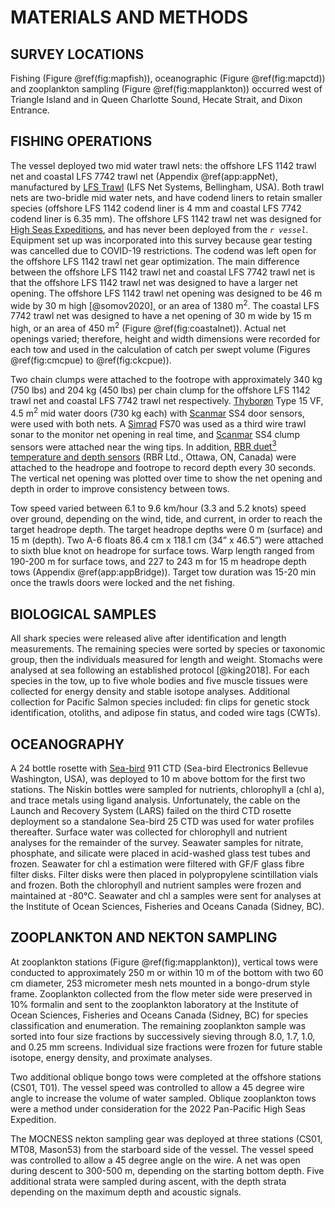# MATERIALS AND METHODS

## SURVEY LOCATIONS

Fishing (Figure \@ref(fig:mapfish)), oceanographic (Figure \@ref(fig:mapctd)) and zooplankton sampling (Figure \@ref(fig:mapplankton)) occurred west of Triangle Island and in Queen Charlotte Sound, Hecate Strait, and Dixon Entrance. 

## FISHING OPERATIONS

The vessel deployed two mid water trawl nets: the offshore LFS 1142 trawl net and coastal LFS 7742 trawl net (Appendix \@ref(app:appNet), manufactured by [LFS Trawl](https://www.lfsinc.com/commericalfishinggear/trawl.htm) (LFS Net Systems, Bellingham, USA). Both trawl nets are two-bridle mid water nets, and have codend liners to retain smaller species (offshore LFS 1142 codend liner is 4 mm and coastal LFS 7742 codend liner is 6.35 mm). The offshore LFS 1142 trawl net was designed for [High Seas Expeditions](https://yearofthesalmon.org/high-seas-expeditions/), and has never been deployed from the *`r vessel`*. Equipment set up was incorporated into this survey because gear testing was cancelled due to COVID-19 restrictions. The codend was left open for the offshore LFS 1142 trawl net gear optimization. The main difference between the offshore LFS 1142 trawl net and coastal LFS 7742 trawl net is that the offshore LFS 1142 trawl net was designed to have a larger net opening. The offshore LFS 1142 trawl net opening was designed to be 46 m wide by 30 m high [@somov2020], or an area of 1380 m^2^. The coastal LFS 7742 trawl net was designed to have a net opening of 30 m wide by 15 m high, or an area of 450 m^2^ (Figure \@ref(fig:coastalnet)). Actual net openings varied; therefore, height and width dimensions were recorded for each tow and used in the calculation of catch per swept volume (Figures \@ref(fig:cmcpue) to \@ref(fig:ckcpue)). 

Two chain clumps were attached to the footrope with approximately 340 kg (750 lbs) and 204 kg (450 lbs) per chain clump for the offshore LFS 1142 trawl net and coastal LFS 7742 trawl net respectively. [Thyborøn](https://thyboron-trawldoor.dk/) Type 15 VF, 4.5 m^2^ mid water doors (730 kg each) with [Scanmar](https://www.scanmar.no/) SS4 door sensors, were used with both nets. A [Simrad](https://www.kongsberg.com/maritime/) FS70 was used as a third wire trawl sonar to the monitor net opening in real time, and [Scanmar](https://www.scanmar.no/) SS4 clump sensors were attached near the wing tips. In addition, [RBR duet^3^ temperature and depth sensors](https://rbr-global.com/products/compact-loggers/rbrduet-td) (RBR Ltd., Ottawa, ON, Canada) were attached to the headrope and footrope to record depth every 30 seconds. The vertical net opening was plotted over time to show the net opening and depth in order to improve consistency between tows.

Tow speed varied between 6.1 to 9.6 km/hour (3.3 and 5.2 knots) speed over ground, depending on the wind, tide, and current, in order to reach the target headrope depth. The target headrope depths were 0 m (surface) and 15 m (depth). Two A-6 floats 86.4 cm x 118.1 cm (34" x 46.5") were attached to sixth blue knot on headrope for surface tows. Warp length ranged from 190-200 m for surface tows, and 227 to 243 m for 15 m headrope depth tows (Appendix \@ref(app:appBridge)). Target tow duration was 15-20 min once the trawls doors were locked and the net fishing.

## BIOLOGICAL SAMPLES
All shark species were released alive after identification and length measurements. The remaining species were sorted by species or taxonomic group, then the individuals measured for length and weight. Stomachs were analysed at sea following an established protocol [@king2018]. For each species in the tow, up to five whole bodies and five muscle tissues were collected for energy density and stable isotope analyses. Additional collection for Pacific Salmon species included: fin clips for genetic stock identification, otoliths, and adipose fin status, and coded wire tags (CWTs).

## OCEANOGRAPHY

A 24 bottle rosette with [Sea-bird](https://www.seabird.com/) 911 CTD (Sea-bird Electronics Bellevue Washington, USA), was deployed to 10 m above bottom for the first two stations. The Niskin bottles were sampled for nutrients, chlorophyll a (chl a), and trace metals using ligand analysis. Unfortunately, the cable on the Launch and Recovery System (LARS) failed on the third CTD rosette deployment so a standalone Sea-bird 25 CTD was used for water profiles thereafter. Surface water was collected for chlorophyll and nutrient analyses for the remainder of the survey. Seawater samples for nitrate, phosphate, and silicate were placed in acid-washed glass test tubes and frozen. Seawater for chl a estimation were filtered with GF/F glass fibre filter disks. Filter disks were then placed in polypropylene scintillation vials and frozen. Both the chlorophyll and nutrient samples were frozen and maintained at -80&deg;C. Seawater and chl a samples were sent for analyses at the Institute of Ocean Sciences, Fisheries and Oceans Canada (Sidney, BC). 

## ZOOPLANKTON AND NEKTON SAMPLING

At zooplankton stations (Figure \@ref(fig:mapplankton)), vertical tows were conducted to approximately 250 m or within 10 m of the bottom with two 60 cm diameter, 253 micrometer mesh nets mounted in a bongo-drum style frame. Zooplankton collected from the flow meter side were preserved in 10% formalin and sent to the zooplankton laboratory at the Institute of Ocean Sciences, Fisheries and Oceans Canada (Sidney, BC) for species classification and enumeration. The remaining zooplankton sample was sorted into four size fractions by successively sieving through 8.0, 1.7, 1.0, and 0.25 mm screens. Individual size fractions were frozen for future stable isotope, energy density, and proximate analyses. 

Two additional oblique bongo tows were completed at the offshore stations (CS01, T01). The vessel speed was controlled to allow a 45 degree wire angle to increase the volume of water sampled. Oblique zooplankton tows were a method under consideration for the 2022 Pan-Pacific High Seas Expedition.

The MOCNESS nekton sampling gear was deployed at three stations (CS01, MT08, Mason53) from the starboard side of the vessel. The vessel speed was controlled to allow a 45 degree angle on the wire. A net was open during descent to 300-500 m, depending on the starting bottom depth. Five additional strata were sampled during ascent, with the depth strata depending on the maximum depth and acoustic signals.
